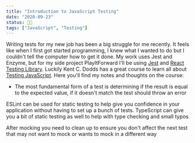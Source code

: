 ```yaml
---
title: "Introduction to JavaScript Testing"
date: "2020-09-23"
status: 👩‍🌾
tags: ["JavaScript", "Testing"]
---
```


Writing tests for my new job has been a big struggle for me recently. It feels like when I first got started programming, I knew what I wanted to do but I couldn't tell the computer how to get it done. My work uses Jest and Enzyme, but for my side project PlayItForward I'll be using [Jest](https://jestjs.io/docs/en/getting-started.html) and [React Testing Library](https://testing-library.com/docs/react-testing-library/intro). Luckily Kent C. Dodds has a great course to learn all about [Testing JavaScript](https://testingjavascript.com/). Here you'll find my notes and thoughts on the course:

- The most fundamental form of a test is determining if the result is equal to the expected value, if it doesn't match the test should throw an error

ESLint can be used for static testing to help give you confidence in your application without having to set up a bunch of tests.
TypeScript can give you a bit of static testing as well to help with type checking and small typos

After mocking you need to clean up to ensure you don't affect the next test that may not want to mock or wants to mock in a different way
